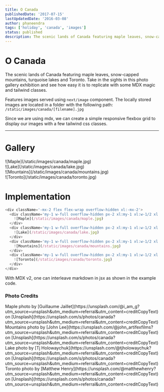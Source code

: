 ```yaml
---
title: O Canada
publishedDate: '2017-07-15'
lastUpdatedDate: '2016-03-08'
author: phaneendra
tags: ['holiday', 'canada', 'images']
status: published
description: The scenic lands of Canada featuring maple leaves, snow-capped mountains, turquoise lakes and Toronto. Take in the sights in this photo gallery exhibition and see how easy it is to replicate with some MDX magic and tailwind classes.
---
```


# O Canada

The scenic lands of Canada featuring maple leaves, snow-capped mountains, turquoise lakes and Toronto. Take in the sights in this photo gallery exhibition and see how easy it is to replicate with some MDX magic and tailwind classes.

Features images served using `next/image` component. The locally stored images are located in a folder with the following path: `/static/images/canada/[filename].jpg`

Since we are using mdx, we can create a simple responsive flexbox grid to display our images with a few tailwind css classes.

---

# Gallery

<div className='-mx-2 flex flex-wrap overflow-hidden xl:-mx-2'>
  <div className='my-1 w-full overflow-hidden px-2 xl:my-1 xl:w-1/2 xl:px-2'>
    ![Maple](/static/images/canada/maple.jpg)
  </div>
  <div className='my-1 w-full overflow-hidden px-2 xl:my-1 xl:w-1/2 xl:px-2'>
    ![Lake](/static/images/canada/lake.jpg)
  </div>
  <div className='my-1 w-full overflow-hidden px-2 xl:my-1 xl:w-1/2 xl:px-2'>
    ![Mountains](/static/images/canada/mountains.jpg)
  </div>
  <div className='my-1 w-full overflow-hidden px-2 xl:my-1 xl:w-1/2 xl:px-2'>
    ![Toronto](/static/images/canada/toronto.jpg)
  </div>
</div>

# Implementation

```js
<div className='-mx-2 flex flex-wrap overflow-hidden xl:-mx-2'>
  <div className='my-1 w-full overflow-hidden px-2 xl:my-1 xl:w-1/2 xl:px-2'>
    ![Maple](/static/images/canada/maple.jpg)
  </div>
  <div className='my-1 w-full overflow-hidden px-2 xl:my-1 xl:w-1/2 xl:px-2'>
    ![Lake](/static/images/canada/lake.jpg)
  </div>
  <div className='my-1 w-full overflow-hidden px-2 xl:my-1 xl:w-1/2 xl:px-2'>
    ![Mountains](/static/images/canada/mountains.jpg)
  </div>
  <div className='my-1 w-full overflow-hidden px-2 xl:my-1 xl:w-1/2 xl:px-2'>
    ![Toronto](/static/images/canada/toronto.jpg)
  </div>
</div>
```

With MDX v2, one can interleave markdown in jsx as shown in the example code.

### Photo Credits

<div>
  Maple photo by [Guillaume
  Jaillet](https://unsplash.com/@i_am_g?utm_source=unsplash&amp;utm_medium=referral&amp;utm_content=creditCopyText)
  on
  [Unsplash](https://unsplash.com/s/photos/canada?utm_source=unsplash&amp;utm_medium=referral&amp;utm_content=creditCopyText)
</div>
<div>
  Mountains photo by [John
  Lee](https://unsplash.com/@john_artifexfilms?utm_source=unsplash&amp;utm_medium=referral&amp;utm_content=creditCopyText)
  on
  [Unsplash](https://unsplash.com/s/photos/canada?utm_source=unsplash&amp;utm_medium=referral&amp;utm_content=creditCopyText)
</div>
<div>
  Lake photo by [Tj
  Holowaychuk](https://unsplash.com/@tjholowaychuk?utm_source=unsplash&amp;utm_medium=referral&amp;utm_content=creditCopyText)
  on
  [Unsplash](https://unsplash.com/s/photos/canada?utm_source=unsplash&amp;utm_medium=referral&amp;utm_content=creditCopyText)
</div>
<div>
  Toronto photo by [Matthew
  Henry](https://unsplash.com/@matthewhenry?utm_source=unsplash&amp;utm_medium=referral&amp;utm_content=creditCopyText)
  on
  [Unsplash](https://unsplash.com/s/photos/canada?utm_source=unsplash&amp;utm_medium=referral&amp;utm_content=creditCopyText)
</div>
